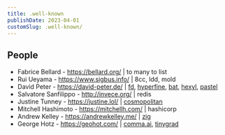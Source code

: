 ```yaml
---
title: .well-known
publishDate: 2023-04-01
customSlug: .well-known/
---
```


## People

- Fabrice Bellard - https://bellard.org/ | to many to list
- Rui Ueyama - https://www.sigbus.info/ | 8cc, ldd, mold
- David Peter - https://david-peter.de/ | [fd](https://github.com/sharkdp/fd), [hyperfine](https://github.com/sharkdp/hyperfine), [bat](https://github.com/sharkdp/bat), [hexyl](https://github.com/sharkdp/hexyl), [pastel](https://github.com/sharkdp/pastel)
- Salvatore Sanfilippo - http://invece.org/ | redis
- Justine Tunney - https://justine.lol/ | [cosmopolitan](https://justine.lol/cosmopolitan/)
- Mitchell Hashimoto - https://mitchellh.com/ | hashicorp
- Andrew Kelley - https://andrewkelley.me/ | [zig](https://ziglang.org/)
- George Hotz - https://geohot.com/ | [comma.ai](https://comma.ai/), [tinygrad](https://tinygrad.org/)
